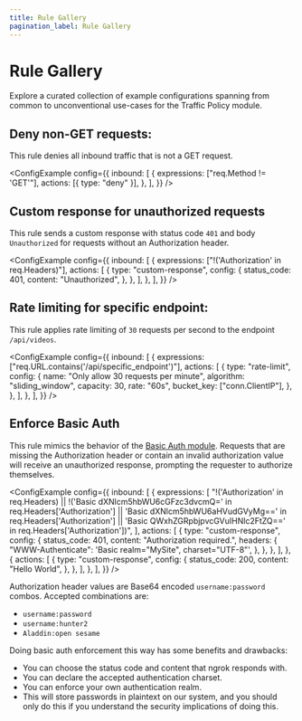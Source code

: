 ```yaml
---
title: Rule Gallery
pagination_label: Rule Gallery
---
```



# Rule Gallery

Explore a curated collection of example configurations spanning from common to unconventional use-cases for the Traffic Policy module.

## Deny non-GET requests:

This rule denies all inbound traffic that is not a GET request.

<ConfigExample
	config={{
		inbound: [
			{
				expressions: ["req.Method != 'GET'"],
				actions: [{ type: "deny" }],
			},
		],
	}}
/>

## Custom response for unauthorized requests

This rule sends a custom response with status code `401` and body `Unauthorized` for requests without an Authorization header.

<ConfigExample
	config={{
		inbound: [
			{
				expressions: ["!('Authorization' in req.Headers)"],
				actions: [
					{
						type: "custom-response",
						config: {
							status_code: 401,
							content: "Unauthorized",
						},
					},
				],
			},
		],
	}}
/>

## Rate limiting for specific endpoint:

This rule applies rate limiting of `30` requests per second to the endpoint `/api/videos`.

<ConfigExample
	config={{
		inbound: [
			{
				expressions: ["req.URL.contains('/api/specific_endpoint')"],
				actions: [
					{
						type: "rate-limit",
						config: {
							name: "Only allow 30 requests per minute",
							algorithm: "sliding_window",
							capacity: 30,
							rate: "60s",
							bucket_key: ["conn.ClientIP"],
						},
					},
				],
			},
		],
	}}
/>

## Enforce Basic Auth

This rule mimics the behavior of the [Basic Auth module](/http/basic-auth/). Requests that are missing the Authorization header or contain an invalid authorization value will receive an unauthorized response, prompting the requester to authorize themselves.

<ConfigExample
	config={{
		inbound: [
			{
				expressions: [
					"!('Authorization' in req.Headers) || !('Basic dXNlcm5hbWU6cGFzc3dvcmQ=' in req.Headers['Authorization'] || 'Basic dXNlcm5hbWU6aHVudGVyMg==' in req.Headers['Authorization'] || 'Basic QWxhZGRpbjpvcGVuIHNlc2FtZQ==' in req.Headers['Authorization'])",
				],
				actions: [
					{
						type: "custom-response",
						config: {
							status_code: 401,
							content: "Authorization required.",
							headers: {
								"WWW-Authenticate": 'Basic realm="MySite", charset="UTF-8"',
							},
						},
					},
				],
			},
			{
				actions: [
					{
						type: "custom-response",
						config: {
							status_code: 200,
							content: "Hello World",
						},
					},
				],
			},
		],
	}}
/>

Authorization header values are Base64 encoded `username:password` combos. Accepted combinations are:

- `username:password`
- `username:hunter2`
- `Aladdin:open sesame`

Doing basic auth enforcement this way has some benefits and drawbacks:

- You can choose the status code and content that ngrok responds with.
- You can declare the accepted authentication charset.
- You can enforce your own authentication realm.
- This will store passwords in plaintext on our system, and you should only do this if you understand the security implications of doing this.